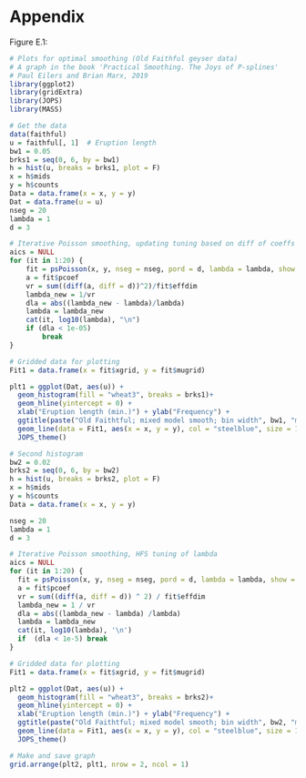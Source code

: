 # Appendix

Figure E.1: 

```r
# Plots for optimal smoothing (Old Faithful geyser data)
# A graph in the book 'Practical Smoothing. The Joys of P-splines'
# Paul Eilers and Brian Marx, 2019
library(ggplot2)
library(gridExtra)
library(JOPS)
library(MASS)
```

```r
# Get the data
data(faithful)
u = faithful[, 1]  # Eruption length
bw1 = 0.05
brks1 = seq(0, 6, by = bw1)
h = hist(u, breaks = brks1, plot = F)
x = h$mids
y = h$counts
Data = data.frame(x = x, y = y)
Dat = data.frame(u = u)
nseg = 20
lambda = 1
d = 3

# Iterative Poisson smoothing, updating tuning based on diff of coeffs
aics = NULL
for (it in 1:20) {
    fit = psPoisson(x, y, nseg = nseg, pord = d, lambda = lambda, show = F)
    a = fit$pcoef
    vr = sum((diff(a, diff = d))^2)/fit$effdim
    lambda_new = 1/vr
    dla = abs((lambda_new - lambda)/lambda)
    lambda = lambda_new
    cat(it, log10(lambda), "\n")
    if (dla < 1e-05)
        break
}

# Gridded data for plotting
Fit1 = data.frame(x = fit$xgrid, y = fit$mugrid)

plt1 = ggplot(Dat, aes(u)) +
  geom_histogram(fill = "wheat3", breaks = brks1)+
  geom_hline(yintercept = 0) +
  xlab("Eruption length (min.)") + ylab("Frequency") +
  ggtitle(paste("Old Faithtful; mixed model smooth; bin width", bw1, "min.")) +
  geom_line(data = Fit1, aes(x = x, y = y), col = "steelblue", size = 1) +
  JOPS_theme()

# Second histogram
bw2 = 0.02
brks2 = seq(0, 6, by = bw2)
h = hist(u, breaks = brks2, plot = F)
x = h$mids
y = h$counts
Data = data.frame(x = x, y = y)

nseg = 20
lambda = 1
d = 3

# Iterative Poisson smoothing, HFS tuning of lambda
aics = NULL
for (it in 1:20) {
  fit = psPoisson(x, y, nseg = nseg, pord = d, lambda = lambda, show = F)
  a = fit$pcoef
  vr = sum((diff(a, diff = d)) ^ 2) / fit$effdim
  lambda_new = 1 / vr
  dla = abs((lambda_new - lambda) /lambda)
  lambda = lambda_new
  cat(it, log10(lambda), '\n')
  if  (dla < 1e-5) break
}

# Gridded data for plotting
Fit1 = data.frame(x = fit$xgrid, y = fit$mugrid)

plt2 = ggplot(Dat, aes(u)) +
  geom_histogram(fill = "wheat3", breaks = brks2)+
  geom_hline(yintercept = 0) +
  xlab("Eruption length (min.)") + ylab("Frequency") +
  ggtitle(paste("Old Faithtful; mixed model smooth; bin width", bw2, "min.")) +
  geom_line(data = Fit1, aes(x = x, y = y), col = "steelblue", size = 1) +
  JOPS_theme()

# Make and save graph
grid.arrange(plt2, plt1, nrow = 2, ncol = 1)
```
